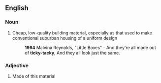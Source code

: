 ==English==

===Noun===
{{en-noun|-}}

# {{US}} Cheap, low-quality building material, especially as that used to make conventional suburban housing of a uniform design
#:'''1964''' Malvina Reynolds, "Little Boxes" - And they're all made out of '''ticky-tacky''', And they all look just the same.

===Adjective===
{{en-adj|-}}

# {{US}} Made of this material